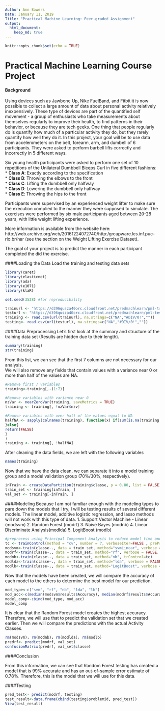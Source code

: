 ---
Author: Ann Bowers
Date: January 11, 2019
Title: "Practical Machine Learning: Peer-graded Assignment"
output:
  html_document:
    keep_md: true
---

```{r setup, include=FALSE}
knitr::opts_chunk$set(echo = TRUE)
```

# Practical Machine Learning Course Project

#### Background
Using devices such as Jawbone Up, Nike FuelBand, and Fitbit it is now possible to collect a large amount of data about personal activity relatively inexpensively. These type of devices are part of the quantified self movement - a group of enthusiasts who take measurements about themselves regularly to improve their health, to find patterns in their behavior, or because they are tech geeks. One thing that people regularly do is quantify how much of a particular activity they do, but they rarely quantify how well they do it. In this project, your goal will be to use data from accelerometers on the belt, forearm, arm, and dumbell of 6 participants. They were asked to perform barbell lifts correctly and incorrectly in 5 different ways. 

Six young health participants were asked to perform one set of 10 repetitions of the Unilateral Dumbbell Biceps Curl in five different fashions:  
 * __Class A__: Exactly according to the specification  
 * __Class B__: Throwing the elbows to the front  
 * __Class C__: Lifting the dumbbell only halfway   
 * __Class D__: Lowering the dumbbell only halfway  
 * __Class E__: Throwing the hips to the front  

Participants were supervised by an experienced weight lifter to make sure the execution complied to the manner they were supposed to simulate. The exercises were performed by six male participants aged between 20-28 years, with little weight lifting experience.  

More information is available from the website here: http://web.archive.org/web/20161224072740/http:/groupware.les.inf.puc-rio.br/har (see the section on the Weight Lifting Exercise Dataset).

The goal of your project is to predict the manner in each participant completed the did the exercise. 

####Loading the Data 
Load the training and testing data sets  

```{r read_data, message = FALSE, warning=FALSE}
library(caret)
library(elasticnet)
library(ada)
library(e1071)
library(klaR)

set.seed(3528) #for reproducibility

trainurl <- "https://d396qusza40orc.cloudfront.net/predmachlearn/pml-training.csv"
testurl <- "https://d396qusza40orc.cloudfront.net/predmachlearn/pml-testing.csv"
training <- read.csv(url(trainurl), na.strings=c("NA","#DIV/0!",""))
testing<- read.csv(url(testurl), na.strings=c("NA","#DIV/0!",""))
```

####Data Preprocessing
Let's first look at the summary and structure of the training data set (Results are hidden due to their length).
```{r summarize, results=FALSE}
summary(training)
str(training)
```
From this list, we can see that the first 7 columns are not necessary for our analysis.  
We will also remove any fields that contain values with a variance near 0 or more than half of the values are NA.  

```{r preprocess}
#Remove first 7 variables
training<-training[,-(1:7)]

#Remove variables with variance near 0
nzVar <- nearZeroVar(training, saveMetrics = TRUE)
training <- training[, !nzVar$nzv]

#Remove variables with over half of the values equal to NA
halfNA <- sapply(colnames(training), function(x) if(sum(is.na(training[, x])) > 0.50*nrow(training))    {return(TRUE)
}else{
return(FALSE)
}
)
training <- training[, !halfNA]
```
After cleaning the data fields, we are left with the following variables

```{r cleandata}
names(training)
```
   
Now that we have the data clean, we can separate it into a model training group and a model validation group (70%/30%, respectively).
    
```{r train_val}
inTrain <- createDataPartition(training$classe, p = 0.80, list = FALSE)
train_set <- training[inTrain, ]
val_set <- training[-inTrain, ]
```   
  
####Modeling
Because I am not familiar enough with the modeling types to pare down the models that I try, I will be testing results of several different models.  The linear model, additive logistic regression, and lasso methods will not work with this type of data.
1. Support Vector Machine - Linear (modsvm)
2. Random Forest (modrf)
3. Naive Bayes (modnb)
4. Linear Discriminate Analysis(modlda) 
5. LogitBoost (modlb)

   
```{r train_models, results=FALSE, warning=FALSE, message=FALSE}
#preprocess using Principal Component Analysis to reduce model time and memory
tc <- trainControl(method = "cv", number = 7, verboseIter=FALSE , preProcOptions="pca", allowParallel=TRUE)
modsvm<-train(classe~., data = train_set, method="svmLinear", verbose = FALSE, trControl=tc)
modrf<-train(classe~., data = train_set, method="rf", verbose = FALSE, trControl=tc)
modnb<-train(classe~., data = train_set, method="nb", trControl=tc)
modlda<-train(classe~., data = train_set, method="lda", verbose = FALSE, trControl=tc)
modlb<-train(classe~., data = train_set, method="LogitBoost", verbose = FALSE, trControl=tc)
```
Now that the models have been created, we will compare the accuracy of each model to the others to determine the best model for our prediction.

```{r compare_models}
mod_type<-c("svm", "rf", "nb", "lda", "lb")
mod_acc<-c(median(modsvm$results$Accuracy), median(modrf$results$Accuracy), median(modnb$results$Accuracy), median(modlda$results$Accuracy), median(modlb$results$Accuracy) )
model_comp<-cbind(mod_type, mod_acc)
model_comp
```
It is clear that the Random Forest model creates the highest accuracy.  Therefore, we will use that to predict the validation set that we created earlier.  Then we will compare the predictions with the actual Activity Classes.

```{r predict}
rm(modsvm); rm(modnb); rm(modlda); rm(modlb)
predrf<- predict(modrf, val_set)
confusionMatrix(predrf, val_set$classe)
```
  
####Conclusion
  
From this information, we can see that Random Forest testing has created a model that is 99% accurate and has an out-of-sample error estimate of 0.78%.  Therefore, this is the model that we will use for this data.

####Testing
```{r final_testing, results=FALSE}
pred_test<- predict(modrf, testing)
test_result<-data.frame(cbind(testing$problemid, pred_test))
View(test_result)
```

